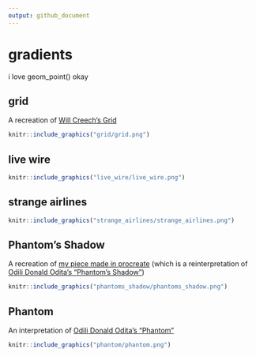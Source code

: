 ```yaml
---
output: github_document
---
```


# gradients

i love geom_point() okay

## grid 

A recreation of [Will Creech's Grid](https://t.co/TsVepY73b6?amp=1)

```r
knitr::include_graphics("grid/grid.png")
```

## live wire

```r
knitr::include_graphics("live_wire/live_wire.png")
```

## strange airlines

```r
knitr::include_graphics("strange_airlines/strange_airlines.png")
```

## Phantom's Shadow

A recreation of [my piece made in procreate](https://twitter.com/sharlagelfand/status/1418021325822701574) (which is a reinterpretation of [Odili Donald Odita's "Phantom's Shadow"](https://www.stevenson.info/exhibition/3088/work/3))

```r
knitr::include_graphics("phantoms_shadow/phantoms_shadow.png")
```

## Phantom

An interpretation of [Odili Donald Odita's "Phantom"](https://www.stevenson.info/exhibition/3088/work/2)

```r
knitr::include_graphics("phantom/phantom.png")
```
